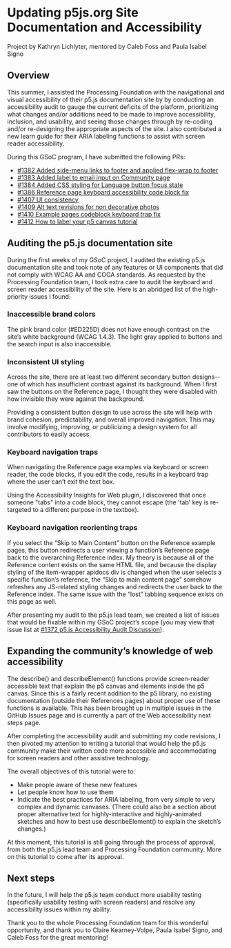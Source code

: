 # Updating p5js.org Site Documentation and Accessibility

Project by Kathryn Lichlyter, mentored by Caleb Foss and Paula Isabel Signo

## Overview

This summer, I assisted the Processing Foundation with the navigational and visual accessibility of their p5.js documentation site by by conducting an accessibility audit to gauge the current deficits of the platform, prioritizing what changes and/or additions need to be made to improve accessibility, inclusion, and usability, and seeing those changes through by re-coding and/or re-designing the appropriate aspects of the site. I also contributed a new learn guide for their ARIA labeling functions to assist with screen reader accessibility.

During this GSoC program, I have submitted the following PRs:

* [#1382 Added side-menu links to footer and applied flex-wrap to footer](https://github.com/processing/p5.js-website/pull/1382)
* [#1383 Added label to email input on Community page](https://github.com/processing/p5.js-website/pull/1383)
* [#1384 Added CSS styling for Language button focus state](https://github.com/processing/p5.js-website/pull/1384)
* [#1386 Reference page keyboard accessibility code block fix](https://github.com/processing/p5.js-website/pull/1386)
* [#1407 UI consistency](https://github.com/processing/p5.js-website/pull/1407)
* [#1409 Alt text revisions for non decorative photos](https://github.com/processing/p5.js-website/pull/1409)
* [#1410 Example pages codeblock keyboard trap fix](https://github.com/processing/p5.js-website/pull/1410)
* [#1412 How to label your p5 canvas tutorial](https://github.com/processing/p5.js-website/pull/1412)

## Auditing the p5.js documentation site

During the first weeks of my GSoC project, I audited the existing p5.js documentation site and took note of any features or UI components that did not comply with WCAG AA and COGA standards. As requested by the Processing Foundation team, I took extra care to audit the keyboard and screen reader accessibility of the site. Here is an abridged list of the high-priority issues I found:

### Inaccessible brand colors

The pink brand color (#ED225D) does not have enough contrast on the site’s white background (WCAG 1.4.3). The light gray applied to buttons and the search input is also inaccessible.

### Inconsistent UI styling

Across the site, there are at least two different secondary button designs-- one of which has insufficient contrast against its background. When I first saw the buttons on the Reference page, I thought they were disabled with how invisible they were against the background.

Providing a consistent button design to use across the site will help with brand cohesion, predictability, and overall improved navigation. This may involve modifying, improving, or publicizing a design system for all contributors to easily access.

### Keyboard navigation traps

When navigating the Reference page examples via keyboard or screen reader, the code blocks, if you edit the code, results in a keyboard trap where the user can’t exit the text box.

Using the Accessibility Insights for Web plugin, I discovered that once someone "tabs" into a code block, they cannot escape (the 'tab' key is re-targeted to a different purpose in the textbox).

### Keyboard navigation reorienting traps

If you select the “Skip to Main Content” button on the Reference example pages, this button redirects a user viewing a function’s Reference page back to the overarching Reference index. My theory is because all of the Reference content exists on the same HTML file, and because the display styling of the item-wrapper apidocs div is changed when the user selects a specific function’s reference, the “Skip to main content page” somehow refreshes any JS-related styling changes and redirects the user back to the Reference index. The same issue with the “lost” tabbing sequence exists on this page as well.

After presenting my audit to the p5.js lead team, we created a list of issues that would be fixable within my GSoC project’s scope (you may view that issue list at [#1372 p5.js Accessibility Audit Discussion](https://github.com/processing/p5.js-website/issues/1372)).

## Expanding the community’s knowledge of web accessibility

The describe() and describeElement() functions provide screen-reader accessible text that explain the p5 canvas and elements inside the p5 canvas. Since this is a fairly recent addition to the p5 library, no existing documentation (outside their References pages) about proper use of these functions is available. This has been brought up in multiple issues in the GitHub Issues page and is currently a part of the Web accessibility next steps page.

After completing the accessibility audit and submitting my code revisions, I then pivoted my attention to writing a tutorial that would help the p5.js community make their written code more accessible and accommodating for screen readers and other assistive technology.

The overall objectives of this tutorial were to:

* Make people aware of these new features
* Let people know how to use them
* Indicate the best practices for ARIA labeling, from very simple to very complex and dynamic canvases. (There could also be a section about proper alternative text for highly-interactive and highly-animated sketches and how to best use describeElement() to explain the sketch’s changes.)

At this moment, this tutorial is still going through the process of approval, from both the p5.js lead team and Processing Foundation community. More on this tutorial to come after its approval.

## Next steps

In the future, I will help the p5.js team conduct more usability testing (specifically usability testing with screen readers) and resolve any accessibility issues within my ability.

Thank you to the whole Processing Foundation team for this wonderful opportunity, and thank you to Claire Kearney-Volpe, Paula Isabel Signo, and Caleb Foss for the great mentoring!
